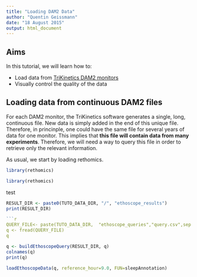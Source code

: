 ```yaml
---
title: "Loading DAM2 Data"
author: "Quentin Geissmann"
date: "18 August 2015"
output: html_document
---
```



Aims
----- 

In this tutorial, we will learn how to:

* Load data from [TriKinetics DAM2 monitors](http://www.trikinetics.com/)
* Visually control the quality of the data

Loading data from continuous DAM2 files
----------------------------------------
For each DAM2 monitor, the TriKinetics software generates a single, long, continuous file.
New data is simply added in the end of this unique file.
Therefore, in princinple, one could have the same file for several years of data for one monitor.
This implies that **this file will contain data from many experiments**.
Therefore, we will need a way to query this file in order to retrieve only the relevant information.


As usual, we start by loading rethomics.
```r
library(rethomics)
```

```r
library(rethomics)
```

test

```r
RESULT_DIR <- paste0(TUTO_DATA_DIR, "/", "ethoscope_results")
print(RESULT_DIR)

```r
QUERY_FILE<- paste(TUTO_DATA_DIR,  "ethoscope_queries","query.csv",sep = "/")
q <- fread(QUERY_FILE)
q
```

```r
q <- buildEthoscopeQuery(RESULT_DIR, q)
colnames(q)
print(q)
```

```r
loadEthoscopeData(q, reference_hour=9.0, FUN=sleepAnnotation)
```


